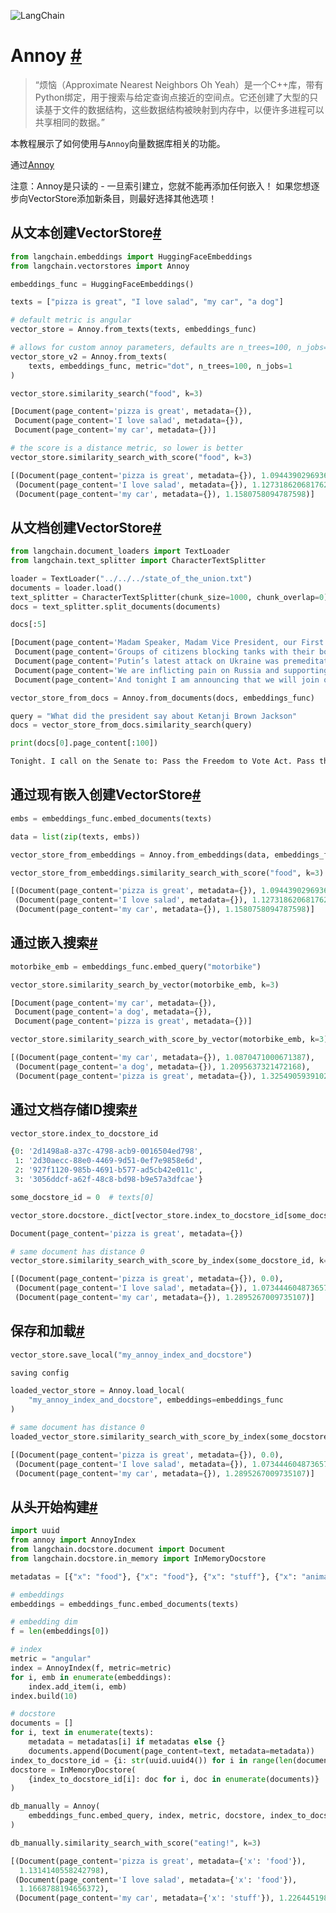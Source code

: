 

<Head>
  <script>
    {
      `(function() {
         var _hmt = _hmt || [];
(function() {
  var hm = document.createElement("script");
  hm.src = "https://hm.baidu.com/hm.js?e60fb290e204e04c5cb6f79b0ac1e697";
  var s = document.getElementsByTagName("script")[0]; 
  s.parentNode.insertBefore(hm, s);
})();
       })();`
    }
  </script>
</Head>

![LangChain](https://pica.zhimg.com/50/v2-56e8bbb52aa271012541c1fe1ceb11a2_r.gif)





Annoy [#](#annoy "永久链接到此标题")
========================

> 
> “烦恼（Approximate Nearest Neighbors Oh Yeah）是一个C++库，带有Python绑定，用于搜索与给定查询点接近的空间点。它还创建了大型的只读基于文件的数据结构，这些数据结构被映射到内存中，以便许多进程可以共享相同的数据。”
> 
> 
> 

本教程展示了如何使用与`Annoy`向量数据库相关的功能。

通过[Annoy](https://github.com/spotify/annoy)



注意：Annoy是只读的 - 一旦索引建立，您就不能再添加任何嵌入！
如果您想逐步向VectorStore添加新条目，则最好选择其他选项！

从文本创建VectorStore[#](#create-vectorstore-from-texts "永久链接到此标题")
--------------------------------------------------------------

```python
from langchain.embeddings import HuggingFaceEmbeddings
from langchain.vectorstores import Annoy

embeddings_func = HuggingFaceEmbeddings()

```

```python
texts = ["pizza is great", "I love salad", "my car", "a dog"]

# default metric is angular
vector_store = Annoy.from_texts(texts, embeddings_func)

```

```python
# allows for custom annoy parameters, defaults are n_trees=100, n_jobs=-1, metric="angular"
vector_store_v2 = Annoy.from_texts(
    texts, embeddings_func, metric="dot", n_trees=100, n_jobs=1
)

```

```python
vector_store.similarity_search("food", k=3)

```

```python
[Document(page_content='pizza is great', metadata={}),
 Document(page_content='I love salad', metadata={}),
 Document(page_content='my car', metadata={})]

```

```python
# the score is a distance metric, so lower is better
vector_store.similarity_search_with_score("food", k=3)

```

```python
[(Document(page_content='pizza is great', metadata={}), 1.0944390296936035),
 (Document(page_content='I love salad', metadata={}), 1.1273186206817627),
 (Document(page_content='my car', metadata={}), 1.1580758094787598)]

```

从文档创建VectorStore[#](#create-vectorstore-from-docs "永久链接到此标题")
-------------------------------------------------------------

```python
from langchain.document_loaders import TextLoader
from langchain.text_splitter import CharacterTextSplitter

loader = TextLoader("../../../state_of_the_union.txt")
documents = loader.load()
text_splitter = CharacterTextSplitter(chunk_size=1000, chunk_overlap=0)
docs = text_splitter.split_documents(documents)

```

```python
docs[:5]

```

```python
[Document(page_content='Madam Speaker, Madam Vice President, our First Lady and Second Gentleman. Members of Congress and the Cabinet. Justices of the Supreme Court. My fellow Americans.    Last year COVID-19 kept us apart. This year we are finally together again.   Tonight, we meet as Democrats Republicans and Independents. But most importantly as Americans.   With a duty to one another to the American people to the Constitution.   And with an unwavering resolve that freedom will always triumph over tyranny.   Six days ago, Russia’s Vladimir Putin sought to shake the foundations of the free world thinking he could make it bend to his menacing ways. But he badly miscalculated.   He thought he could roll into Ukraine and the world would roll over. Instead he met a wall of strength he never imagined.   He met the Ukrainian people.   From President Zelenskyy to every Ukrainian, their fearlessness, their courage, their determination, inspires the world.', metadata={'source': '../../../state_of_the_union.txt'}),
 Document(page_content='Groups of citizens blocking tanks with their bodies. Everyone from students to retirees teachers turned soldiers defending their homeland.   In this struggle as President Zelenskyy said in his speech to the European Parliament “Light will win over darkness.” The Ukrainian Ambassador to the United States is here tonight.   Let each of us here tonight in this Chamber send an unmistakable signal to Ukraine and to the world.   Please rise if you are able and show that, Yes, we the United States of America stand with the Ukrainian people.   Throughout our history we’ve learned this lesson when dictators do not pay a price for their aggression they cause more chaos.     They keep moving.     And the costs and the threats to America and the world keep rising.     That’s why the NATO Alliance was created to secure peace and stability in Europe after World War 2.   The United States is a member along with 29 other nations.   It matters. American diplomacy matters. American resolve matters.', metadata={'source': '../../../state_of_the_union.txt'}),
 Document(page_content='Putin’s latest attack on Ukraine was premeditated and unprovoked.   He rejected repeated efforts at diplomacy.   He thought the West and NATO wouldn’t respond. And he thought he could divide us at home. Putin was wrong. We were ready.  Here is what we did.     We prepared extensively and carefully.   We spent months building a coalition of other freedom-loving nations from Europe and the Americas to Asia and Africa to confront Putin.   I spent countless hours unifying our European allies. We shared with the world in advance what we knew Putin was planning and precisely how he would try to falsely justify his aggression.    We countered Russia’s lies with truth.     And now that he has acted the free world is holding him accountable.   Along with twenty-seven members of the European Union including France, Germany, Italy, as well as countries like the United Kingdom, Canada, Japan, Korea, Australia, New Zealand, and many others, even Switzerland.', metadata={'source': '../../../state_of_the_union.txt'}),
 Document(page_content='We are inflicting pain on Russia and supporting the people of Ukraine. Putin is now isolated from the world more than ever.   Together with our allies –we are right now enforcing powerful economic sanctions.   We are cutting off Russia’s largest banks from the international financial system.    Preventing Russia’s central bank from defending the Russian Ruble making Putin’s $630 Billion “war fund” worthless.     We are choking off Russia’s access to technology that will sap its economic strength and weaken its military for years to come.    Tonight I say to the Russian oligarchs and corrupt leaders who have bilked billions of dollars off this violent regime no more.   The U.S. Department of Justice is assembling a dedicated task force to go after the crimes of Russian oligarchs.    We are joining with our European allies to find and seize your yachts your luxury apartments your private jets. We are coming for your ill-begotten gains.', metadata={'source': '../../../state_of_the_union.txt'}),
 Document(page_content='And tonight I am announcing that we will join our allies in closing off American air space to all Russian flights – further isolating Russia – and adding an additional squeeze –on their economy. The Ruble has lost 30% of its value.   The Russian stock market has lost 40% of its value and trading remains suspended. Russia’s economy is reeling and Putin alone is to blame.   Together with our allies we are providing support to the Ukrainians in their fight for freedom. Military assistance. Economic assistance. Humanitarian assistance.   We are giving more than $1 Billion in direct assistance to Ukraine.   And we will continue to aid the Ukrainian people as they defend their country and to help ease their suffering.    Let me be clear, our forces are not engaged and will not engage in conflict with Russian forces in Ukraine.    Our forces are not going to Europe to fight in Ukraine, but to defend our NATO Allies – in the event that Putin decides to keep moving west.', metadata={'source': '../../../state_of_the_union.txt'})]

```

```python
vector_store_from_docs = Annoy.from_documents(docs, embeddings_func)

```

```python
query = "What did the president say about Ketanji Brown Jackson"
docs = vector_store_from_docs.similarity_search(query)

```

```python
print(docs[0].page_content[:100])

```

```python
Tonight. I call on the Senate to: Pass the Freedom to Vote Act. Pass the John Lewis Voting Rights Ac

```

通过现有嵌入创建VectorStore[#](#create-vectorstore-via-existing-embeddings "永久链接到此标题")
------------------------------------------------------------------------------

```python
embs = embeddings_func.embed_documents(texts)

```

```python
data = list(zip(texts, embs))

vector_store_from_embeddings = Annoy.from_embeddings(data, embeddings_func)

```

```python
vector_store_from_embeddings.similarity_search_with_score("food", k=3)

```

```python
[(Document(page_content='pizza is great', metadata={}), 1.0944390296936035),
 (Document(page_content='I love salad', metadata={}), 1.1273186206817627),
 (Document(page_content='my car', metadata={}), 1.1580758094787598)]

```

通过嵌入搜索[#](#search-via-embeddings "此标题的永久链接")
--------------------------------------------

```python
motorbike_emb = embeddings_func.embed_query("motorbike")

```

```python
vector_store.similarity_search_by_vector(motorbike_emb, k=3)

```

```python
[Document(page_content='my car', metadata={}),
 Document(page_content='a dog', metadata={}),
 Document(page_content='pizza is great', metadata={})]

```

```python
vector_store.similarity_search_with_score_by_vector(motorbike_emb, k=3)

```

```python
[(Document(page_content='my car', metadata={}), 1.0870471000671387),
 (Document(page_content='a dog', metadata={}), 1.2095637321472168),
 (Document(page_content='pizza is great', metadata={}), 1.3254905939102173)]

```

通过文档存储ID搜索[#](#search-via-docstore-id "此标题的永久链接")
-------------------------------------------------

```python
vector_store.index_to_docstore_id

```

```python
{0: '2d1498a8-a37c-4798-acb9-0016504ed798',
 1: '2d30aecc-88e0-4469-9d51-0ef7e9858e6d',
 2: '927f1120-985b-4691-b577-ad5cb42e011c',
 3: '3056ddcf-a62f-48c8-bd98-b9e57a3dfcae'}

```

```python
some_docstore_id = 0  # texts[0]

vector_store.docstore._dict[vector_store.index_to_docstore_id[some_docstore_id]]

```

```python
Document(page_content='pizza is great', metadata={})

```

```python
# same document has distance 0
vector_store.similarity_search_with_score_by_index(some_docstore_id, k=3)

```

```python
[(Document(page_content='pizza is great', metadata={}), 0.0),
 (Document(page_content='I love salad', metadata={}), 1.0734446048736572),
 (Document(page_content='my car', metadata={}), 1.2895267009735107)]

```

保存和加载[#](#save-and-load "此标题的永久链接")
-----------------------------------

```python
vector_store.save_local("my_annoy_index_and_docstore")

```

```python
saving config

```

```python
loaded_vector_store = Annoy.load_local(
    "my_annoy_index_and_docstore", embeddings=embeddings_func
)

```

```python
# same document has distance 0
loaded_vector_store.similarity_search_with_score_by_index(some_docstore_id, k=3)

```

```python
[(Document(page_content='pizza is great', metadata={}), 0.0),
 (Document(page_content='I love salad', metadata={}), 1.0734446048736572),
 (Document(page_content='my car', metadata={}), 1.2895267009735107)]

```

从头开始构建[#](#construct-from-scratch "此标题的永久链接")
---------------------------------------------

```python
import uuid
from annoy import AnnoyIndex
from langchain.docstore.document import Document
from langchain.docstore.in_memory import InMemoryDocstore

metadatas = [{"x": "food"}, {"x": "food"}, {"x": "stuff"}, {"x": "animal"}]

# embeddings
embeddings = embeddings_func.embed_documents(texts)

# embedding dim
f = len(embeddings[0])

# index
metric = "angular"
index = AnnoyIndex(f, metric=metric)
for i, emb in enumerate(embeddings):
    index.add_item(i, emb)
index.build(10)

# docstore
documents = []
for i, text in enumerate(texts):
    metadata = metadatas[i] if metadatas else {}
    documents.append(Document(page_content=text, metadata=metadata))
index_to_docstore_id = {i: str(uuid.uuid4()) for i in range(len(documents))}
docstore = InMemoryDocstore(
    {index_to_docstore_id[i]: doc for i, doc in enumerate(documents)}
)

db_manually = Annoy(
    embeddings_func.embed_query, index, metric, docstore, index_to_docstore_id
)

```

```python
db_manually.similarity_search_with_score("eating!", k=3)

```

```python
[(Document(page_content='pizza is great', metadata={'x': 'food'}),
  1.1314140558242798),
 (Document(page_content='I love salad', metadata={'x': 'food'}),
  1.1668788194656372),
 (Document(page_content='my car', metadata={'x': 'stuff'}), 1.226445198059082)]

```

